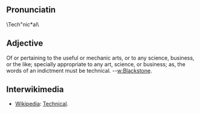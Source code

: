 ==Pronunciatin==
\Tech"nic*al\
==Adjective==
Of or pertaining to the useful or mechanic arts, or to any
science, business, or the like; specially appropriate to any
art, science, or business; as, the words of an indictment
must be technical. --[[w:Blackstone]].

==Interwikimedia==
*[[Wikipedia]]: [[Technical]].